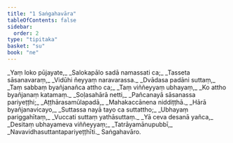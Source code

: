 ```yaml
---
title: "1 Saṅgahavāra"
tableOfContents: false
sidebar:
  order: 2
type: "tipitaka"
basket: "su"
book: "ne"
---
```



<DynamicBreadcrumb />

<Division number="0" book="ne" bookNo="27">

<Paragraph number="2" type="verses" book="ne">
_Yaṃ loko pūjayate,_  
_Salokapālo sadā namassati ca;_  
_Tasseta sāsanavaraṃ,_  
_Vidūhi ñeyyaṃ naravarassa._  

</Paragraph>

<Paragraph number="3" type="verses" book="ne">
_Dvādasa padāni suttaṃ,_  
_Taṃ sabbaṃ byañjanañca attho ca;_  
_Taṃ viññeyyaṃ ubhayaṃ,_  
_Ko attho byañjanaṃ katamaṃ._  

</Paragraph>

<Paragraph number="4" type="verses" book="ne">
_Soḷasahārā netti,_  
_Pañcanayā sāsanassa pariyeṭṭhi;_  
_Aṭṭhārasamūlapadā,_  
_Mahakaccānena niddiṭṭhā._  

</Paragraph>

<Paragraph number="5" type="verses" book="ne">
_Hārā byañjanavicayo,_  
_Suttassa nayā tayo ca suttattho;_  
_Ubhayaṃ pariggahītaṃ,_  
_Vuccati suttaṃ yathāsuttaṃ._  

</Paragraph>

<Paragraph number="6" type="verses" book="ne">
_Yā ceva desanā yañca,_  
_Desitaṃ ubhayameva viññeyyaṃ;_  
_Tatrāyamānupubbī,_  
_Navavidhasuttantapariyeṭṭhīti._  


</Paragraph>
</Division>

<Paragraph number="7" type="center" book="ne">
Saṅgahavāro.
</Paragraph>